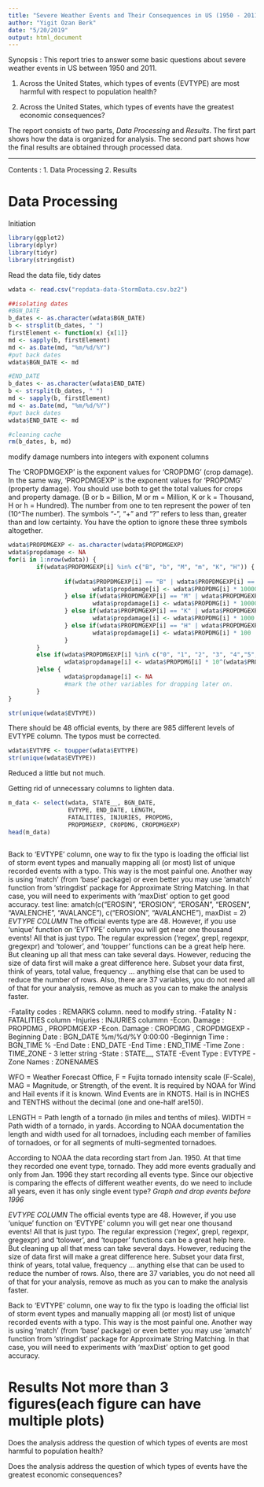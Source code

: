 ```yaml
---
title: "Severe Weather Events and Their Consequences in US (1950 - 2011)"
author: "Yigit Ozan Berk"
date: "5/20/2019"
output: html_document
---
```


Synopsis : This report tries to answer some basic questions about severe weather events in US between 1950 and 2011. 

1. Across the United States, which types of events (EVTYPE) are most harmful with respect to population health?

2. Across the United States, which types of events have the greatest economic consequences?

The report consists of two parts, *Data Processing* and *Results*. The first part shows how the data is organized for analysis. The second part shows how the final results are obtained through processed data.

-----------------------------

Contents : 
1. Data Processing
2. Results


# Data Processing

Initiation 
```r
library(ggplot2)
library(dplyr)
library(tidyr)
library(stringdist)
```

Read the data file, tidy dates

```r
wdata <- read.csv("repdata-data-StormData.csv.bz2")

##isolating dates
#BGN_DATE
b_dates <- as.character(wdata$BGN_DATE)
b <- strsplit(b_dates, " ")
firstElement <- function(x) {x[1]}
md <- sapply(b, firstElement)
md <- as.Date(md, "%m/%d/%Y")
#put back dates
wdata$BGN_DATE <- md

#END_DATE
b_dates <- as.character(wdata$END_DATE)
b <- strsplit(b_dates, " ")
md <- sapply(b, firstElement)
md <- as.Date(md, "%m/%d/%Y")
#put back dates
wdata$END_DATE <- md

#cleaning cache
rm(b_dates, b, md)

```
modify damage numbers into integers with exponent columns

The 'CROPDMGEXP' is the exponent values for 'CROPDMG' (crop damage). In the same way, 'PROPDMGEXP' is the exponent values for 'PROPDMG' (property damage). You should use both to get the total values for crops and property damage. (B or b = Billion, M or m = Million, K or k = Thousand, H or h = Hundred). The number from one to ten represent the power of ten (10^The number). The symbols "-", "+" and "?" refers to less than, greater than and low certainty. You have the option to ignore these three symbols altogether. 

```r
wdata$PROPDMGEXP <- as.character(wdata$PROPDMGEXP)
wdata$propdamage <- NA
for(i in 1:nrow(wdata)) {
        if(wdata$PROPDMGEXP[i] %in% c("B", "b", "M", "m", "K", "H")) {
                
                if(wdata$PROPDMGEXP[i] == "B" | wdata$PROPDMGEXP[i] == "b"){
                        wdata$propdamage[i] <- wdata$PROPDMG[i] * 1000000000
                } else if(wdata$PROPDMGEXP[i] == "M" | wdata$PROPDMGEXP[i] == "m"){
                        wdata$propdamage[i] <- wdata$PROPDMG[i] * 1000000
                } else if(wdata$PROPDMGEXP[i] == "K" | wdata$PROPDMGEXP[i] == "k"){
                        wdata$propdamage[i] <- wdata$PROPDMG[i] * 1000
                } else if(wdata$PROPDMGEXP[i] == "H" | wdata$PROPDMGEXP[i] == "h"){
                        wdata$propdamage[i] <- wdata$PROPDMG[i] * 100
                }
        }
        else if(wdata$PROPDMGEXP[i] %in% c("0", "1", "2", "3", "4","5", "6", "7","8", "9")){
                wdata$propdamage[i] <- wdata$PROPDMG[i] * 10^(wdata$PROPDMGEXP[i])
        }else {
                wdata$propdamage[i] <- NA
                #mark the other variables for dropping later on.
        }
}
```



```r
str(unique(wdata$EVTYPE))
```
There should be 48 official events, by there are 985 different levels of EVTYPE 
column. The typos must be corrected.

```r
wdata$EVTYPE <- toupper(wdata$EVTYPE)
str(unique(wdata$EVTYPE))
```

Reduced a little but not much.

Getting rid of unnecessary columns to lighten data.

```r
m_data <- select(wdata, STATE__, BGN_DATE, 
                 EVTYPE, END_DATE, LENGTH, 
                 FATALITIES, INJURIES, PROPDMG,
                 PROPDMGEXP, CROPDMG, CROPDMGEXP)
head(m_data)
```



```r

```

Back to 'EVTYPE' column, one way to fix the typo is loading the official list of storm event types and manually mapping all (or most) list of unique recorded events with a typo. This way is the most painful one. Another way is using 'match' (from 'base' package) or even better you may use 'amatch' function from 'stringdist' package for Approximate String Matching. In that case, you will need to experiments with 'maxDist' option to get good accuracy.
test line:
amatch(c("EROSIN", "EROSION", "EROSAN", "EROSEN", "AVALENCHE", "AVALANCE"), c("EROSION", "AVALANCHE"), maxDist = 2)
*EVTYPE COLUMN*
The official events type are 48. However, if you use 'unique' function on 'EVTYPE' column you will get near one thousand events! All that is just typo. The regular expression ('regex', grepl, regexpr, gregexpr) and 'tolower', and 'toupper' functions can be a great help here. But cleaning up all that mess can take several days. However, reducing the size of data first will make a great difference here. Subset your data first, think of years, total value, frequency ... anything else that can be used to reduce the number of rows. Also, there are 37 variables, you do not need all of that for your analysis, remove as much as you can to make the analysis faster.



-Fatality codes : REMARKS column. need to modify string.
-Fatality N : FATALITIES column 
-Injuries : INJURIES colummn
-Econ. Damage : PROPDMG , PROPDMGEXP
-Econ. Damage : CROPDMG , CROPDMGEXP
-Beginning Date : BGN_DATE %m/%d/%Y 0:00:00
-Beginnign Time : BGN_TIME %
-End Date : END_DATE
-End Time : END_TIME
-Time Zone : TIME_ZONE - 3 letter string
-State : STATE__, STATE
-Event Type : EVTYPE
-Zone Names : ZONENAMES

WFO = Weather Forecast Office, F = Fujita tornado intensity scale (F-Scale), MAG = Magnitude, or Strength, of the event. It is required by NOAA for Wind and Hail events if it is known. Wind Events are in KNOTS. Hail is in INCHES and TENTHS without the decimal (one and one-half are150).

LENGTH = Path length of a tornado (in miles and tenths of miles). 
WIDTH = Path width of a tornado, in yards. According to NOAA documentation the length and width used for all tornadoes, including each member of families of tornadoes, or for all segments of multi-segmented tornadoes.

According to NOAA the data recording start from Jan. 1950. At that time they recorded one event type, tornado. They add more events gradually and only from Jan. 1996 they start recording all events type. Since our objective is comparing the effects of different weather events, do we need to include all years, even it has only single event type?
*Graph and drop events before 1996*

*EVTYPE COLUMN*
The official events type are 48. However, if you use 'unique' function on 'EVTYPE' column you will get near one thousand events! All that is just typo. The regular expression ('regex', grepl, regexpr, gregexpr) and 'tolower', and 'toupper' functions can be a great help here. But cleaning up all that mess can take several days. However, reducing the size of data first will make a great difference here. Subset your data first, think of years, total value, frequency ... anything else that can be used to reduce the number of rows. Also, there are 37 variables, you do not need all of that for your analysis, remove as much as you can to make the analysis faster.

Back to 'EVTYPE' column, one way to fix the typo is loading the official list of storm event types and manually mapping all (or most) list of unique recorded events with a typo. This way is the most painful one. Another way is using 'match' (from 'base' package) or even better you may use 'amatch' function from 'stringdist' package for Approximate String Matching. In that case, you will need to experiments with 'maxDist' option to get good accuracy.




# Results  **Not more than 3 figures(each figure can have multiple plots)**
Does the analysis address the question of which types of events are most harmful to population health?

Does the analysis address the question of which types of events have the greatest economic consequences?

